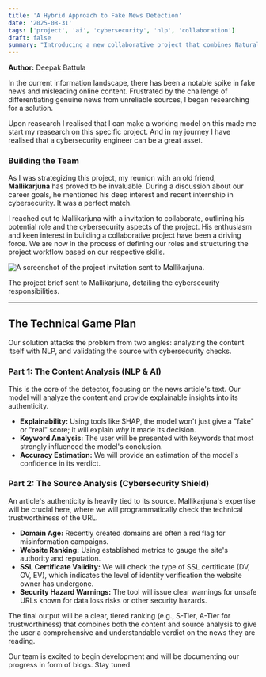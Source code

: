 ```yaml
---
title: 'A Hybrid Approach to Fake News Detection'
date: '2025-08-31'
tags: ['project', 'ai', 'cybersecurity', 'nlp', 'collaboration']
draft: false
summary: "Introducing a new collaborative project that combines Natural Language Processing and Cybersecurity signals to build a more robust fake news detector."
---
```


**Author:** Deepak Battula

In the current information landscape, there has been a notable spike in fake news and misleading online content. Frustrated by the challenge of differentiating genuine news from unreliable sources, I began researching for a solution.

Upon reasearch I realised that I can make a working model on this made me start my reasearch on this specific project. And in my journey I have realised that a cybersecurity engineer can be a great asset.

### Building the Team

As I was strategizing this project, my reunion with an old friend, **Mallikarjuna** has proved to be invaluable. During a discussion about our career goals, he mentioned his deep interest and recent internship in cybersecurity. It was a perfect match.

I reached out to Mallikarjuna with a invitation to collaborate, outlining his potential role and the cybersecurity aspects of the project. His enthusiasm and keen interest in building a collaborative project have been a driving force. We are now in the process of defining our roles and structuring the project workflow based on our respective skills.

![A screenshot of the project invitation sent to Mallikarjuna.](/static/images/invite-image.png)

The project brief sent to Mallikarjuna, detailing the cybersecurity responsibilities.

---

## The Technical Game Plan

Our solution attacks the problem from two angles: analyzing the content itself with NLP, and validating the source with cybersecurity checks.

### Part 1: The Content Analysis (NLP & AI)

This is the core of the detector, focusing on the news article's text. Our model will analyze the content and provide explainable insights into its authenticity.

* **Explainability:** Using tools like SHAP, the model won't just give a "fake" or "real" score; it will explain *why* it made its decision.
* **Keyword Analysis:** The user will be presented with keywords that most strongly influenced the model's conclusion.
* **Accuracy Estimation:** We will provide an estimation of the model's confidence in its verdict.

### Part 2: The Source Analysis (Cybersecurity Shield)

An article's authenticity is heavily tied to its source. Mallikarjuna's expertise will be crucial here, where we will programmatically check the technical trustworthiness of the URL.

* **Domain Age:** Recently created domains are often a red flag for misinformation campaigns.
* **Website Ranking:** Using established metrics to gauge the site's authority and reputation.
* **SSL Certificate Validity:** We will check the type of SSL certificate (DV, OV, EV), which indicates the level of identity verification the website owner has undergone.
* **Security Hazard Warnings:** The tool will issue clear warnings for unsafe URLs known for data loss risks or other security hazards.

The final output will be a clear, tiered ranking (e.g., S-Tier, A-Tier for trustworthiness) that combines both the content and source analysis to give the user a comprehensive and understandable verdict on the news they are reading.

Our team is excited to begin development and will be documenting our progress in form of blogs. Stay tuned.